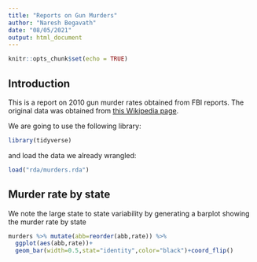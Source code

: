 ```yaml
---
title: "Reports on Gun Murders"
author: "Naresh Begavath"
date: "08/05/2021"
output: html_document
---
```


```r
knitr::opts_chunk$set(echo = TRUE)
```

## Introduction

This is a report on 2010 gun murder rates obtained from FBI reports. The original data was obtained from [this Wikipedia page](https://en.wikipedia.org/wiki/Murder_in_the_United_States_by_state).

We are going to use the following library:

```r
library(tidyverse)
```

and load the data we already wrangled:

```r
load("rda/murders.rda")
```

## Murder rate by state

We note the large state to state variability by generating a barplot showing the murder rate by state

```r
murders %>% mutate(abb=reorder(abb,rate)) %>%
  ggplot(aes(abb,rate))+
  geom_bar(width=0.5,stat="identity",color="black")+coord_flip()
```
